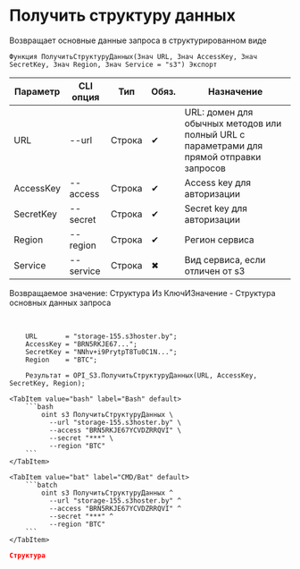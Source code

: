 ﻿---
sidebar_position: 1
description: Получить структуру данных и другие функции для работы с S3 в Открытом пакете интеграций - бесплатной open-source библиотеке интеграций для 1С:Предприятие 8, OneScript и CLI
keywords: [1C, 1С, 1С:Предприятие, 1С:Предприятие 8.3, API, Интеграция, Сервисы, Обмен, OneScript, CLI, S3]
---


# Получить структуру данных
 Возвращает основные данные запроса в структурированном виде



`Функция ПолучитьСтруктуруДанных(Знач URL, Знач AccessKey, Знач SecretKey, Знач Region, Знач Service = "s3") Экспорт`

  | Параметр | CLI опция | Тип | Обяз. | Назначение |
  |-|-|-|-|-|
  | URL | --url | Строка | &#x2714; | URL: домен для обычных методов или полный URL с параметрами для прямой отправки запросов |
  | AccessKey | --access | Строка | &#x2714; | Access key для авторизации |
  | SecretKey | --secret | Строка | &#x2714; | Secret key для авторизации |
  | Region | --region | Строка | &#x2714; | Регион сервиса |
  | Service | --service | Строка | &#x2716; | Вид сервиса, если отличен от s3 |

  
  Возвращаемое значение:   Структура Из КлючИЗначение -  Структура основных данных запроса

<br/>




```bsl title="Пример использования для 1С:Предприятие/OneScript"
    URL       = "storage-155.s3hoster.by";
    AccessKey = "BRN5RKJE67...";
    SecretKey = "NNhv+i9PrytpT8Tu0C1N...";
    Region    = "BTC";

    Результат = OPI_S3.ПолучитьСтруктуруДанных(URL, AccessKey, SecretKey, Region);
```
    

 <Tabs>
  
    <TabItem value="bash" label="Bash" default>
        ```bash
            oint s3 ПолучитьСтруктуруДанных \
              --url "storage-155.s3hoster.by" \
              --access "BRN5RKJE67YCVDZRRQVI" \
              --secret "***" \
              --region "BTC"
        ```
    </TabItem>
  
    <TabItem value="bat" label="CMD/Bat" default>
        ```batch
            oint s3 ПолучитьСтруктуруДанных ^
              --url "storage-155.s3hoster.by" ^
              --access "BRN5RKJE67YCVDZRRQVI" ^
              --secret "***" ^
              --region "BTC"
        ```
    </TabItem>
</Tabs>


```json title="Результат"
Структура
```
